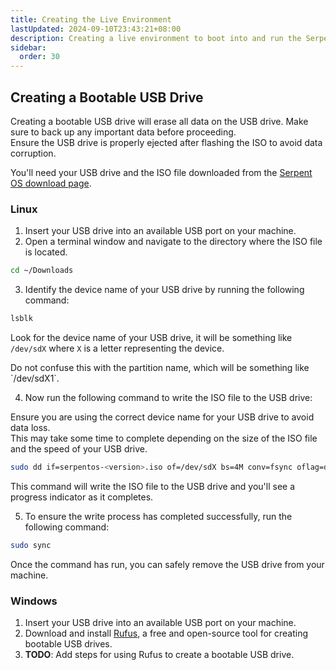```yaml
---
title: Creating the Live Environment
lastUpdated: 2024-09-10T23:43:21+08:00
description: Creating a live environment to boot into and run the Serpent OS installer
sidebar:
  order: 30
---
```


## Creating a Bootable USB Drive


<Aside type="danger">
Creating a bootable USB drive will erase all data on the USB drive. Make sure to back up any important data before proceeding.
</Aside>

<Aside type="caution">
Ensure the USB drive is properly ejected after flashing the ISO to avoid data corruption.
</Aside>

You'll need your USB drive and the ISO file downloaded from the [Serpent OS download page](https://download.serpentos.com).

### Linux

1. Insert your USB drive into an available USB port on your machine.
2. Open a terminal window and navigate to the directory where the ISO file is located.

```bash
cd ~/Downloads
```

3. Identify the device name of your USB drive by running the following command:

```bash
lsblk
```

Look for the device name of your USB drive, it will be something like `/dev/sdX` where `X` is a letter representing the device.

<Aside type="caution">
Do not confuse this with the partition name, which will be something like `/dev/sdX1`.
</Aside>

4. Now run the following command to write the ISO file to the USB drive:

<Aside type="caution">
Ensure you are using the correct device name for your USB drive to avoid data loss.
</Aside>

<Aside type="note">
This may take some time to complete depending on the size of the ISO file and the speed of your USB drive.
</Aside>

```bash
sudo dd if=serpentos-<version>.iso of=/dev/sdX bs=4M conv=fsync oflag=direct status=progress
```

This command will write the ISO file to the USB drive and you'll see a progress indicator as it completes.

5. To ensure the write process has completed successfully, run the following command:

```bash
sudo sync
```

Once the command has run, you can safely remove the USB drive from your machine.

### Windows

1. Insert your USB drive into an available USB port on your machine.
2. Download and install [Rufus](https://rufus.ie/), a free and open-source tool for creating bootable USB drives.
3. **TODO**: Add steps for using Rufus to create a bootable USB drive.
